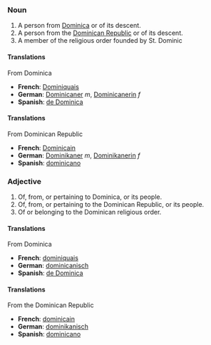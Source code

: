 ===Noun===
#A person from [[Dominica]] or of its descent.
#A person from the [[Dominican Republic]] or of its descent.
#A member of the religious order founded by St. Dominic

====Translations====
From Dominica
*'''French''': [[Dominiquais]]
*'''German''': [[Dominicaner]] ''m'', [[Dominicanerin]] ''f''
*'''Spanish''': [[de Dominica]]

====Translations====
From Dominican Republic
*'''French''': [[Dominicain]]
*'''German''': [[Dominikaner]] ''m'', [[Dominikanerin]] ''f''
*'''Spanish''': [[dominicano]]

===Adjective===
#Of, from, or pertaining to Dominica, or its people.
#Of, from, or pertaining to the Dominican Republic, or its people.
#Of or belonging to the Dominican religious order.

====Translations====
From Dominica
*'''French''': [[dominiquais]]
*'''German''': [[dominicanisch]]
*'''Spanish''': [[de Dominica]]

====Translations====
From the Dominican Republic
*'''French''': [[dominicain]]
*'''German''': [[dominikanisch]]
*'''Spanish''': [[dominicano]]